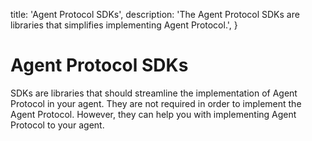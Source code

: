 
  title: 'Agent Protocol SDKs',
  description:
    'The Agent Protocol SDKs are libraries that simplifies implementing Agent Protocol.',
}


# Agent Protocol SDKs

SDKs are libraries that should streamline the implementation of Agent Protocol in your agent. They are not required in order to implement the Agent Protocol. However, they can help you with implementing Agent Protocol to your agent.

<Libraries />
